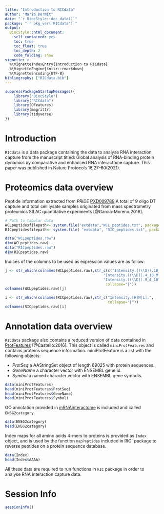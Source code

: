 ```yaml
---
title: "Introduction to RICdata"
author: "Maria Dermit"
date: "`r BiocStyle::doc_date()`"
package: "`r pkg_ver('RICdata')`"
output: 
  BiocStyle::html_document:
    self_contained: yes
    toc: true
    toc_float: true
    toc_depth: 2
    code_folding: show
vignette: >
  %\VignetteIndexEntry{Introduction to RICdata}
  %\VignetteEngine{knitr::rmarkdown}
  %\VignetteEncoding{UTF-8} 
bibliography: ["RICdata.bib"]
---
```


```r
suppressPackageStartupMessages({
    library("BiocStyle")
    library("RICdata")
    library(QFeatures)
    library(magrittr)
    library(tidyverse)
})
```

# Introduction

`RICdata` is a data package containing the data to analyse RNA interaction 
capture from the manuscript titled: Global analysis of RNA-binding protein 
dynamics by comparative and enhanced RNA interactome capture. This paper was 
published in Nature Protocols 16,27–60(2021).

# Proteomics data overview

Peptide information extracted from
_PRIDE_ [PXD009789](https://www.ebi.ac.uk/pride/archive/projects/PXD009789).A 
total of 9 oligo DT capture and total cell lysate samples originated from mass 
spectrometry proteomics SILAC quantitative experiments [@Garcia-Moreno:2019].

```r
# Path to tabular data
WCLpeptidesfilepath<- system.file("extdata","WCL_peptides.txt", package = "RICdata")
RICpeptidesfilepath<- system.file( "extdata", "RIC_peptides.txt", package = "RICdata")

data("WCLpeptides.raw")
dim(WCLpeptides.raw)
data("RICpeptides.raw")
dim(RICpeptides.raw)
```

Indices of the columns to be used as expression values are as follow:
```r
j <- str_which(colnames(WCLpeptides.raw),str_c(c("Intensity.((\\D)).18_M_4",
                                             "Intensity.((\\D)).4_18_M",
                                             "Intensity.((\\D)).M_4_18"),
                                              collapse="|"))
colnames(WCLpeptides.raw)[j]

i <- str_which(colnames(RICpeptides.raw),str_c("Intensity.[H|M|L].",
                                               collapse="|"))
colnames(RICpeptides.raw)[i]
```

# Annotation data overview

`RICdata` package also contains a reduced version of data contained in [ProtFeatures](https://www.huber.embl.de/users/befische/RBDmap/Rpackage/RBDmapHeLa.pdf)
[@Castello:2016]. This object is called `miniProtFeatures` and contains proteins 
sequence information. 
miniProtFeature is a list with the following objects:

- _ProtSeq_  a AAStringSet object of length 69025 with protein sequences.
- _GeneName_ a character vector with ENSEMBL gene id.
- _Symbol_ a named character vector with ENSEMBL gene symbols.

```r
data(miniProtFeatures)
head(miniProtFeatures$ProtSeq)
head(miniProtFeatures$GeneName)
head(miniProtFeatures$Symbol)
```

GO annotation provided in [mRNAinteractome](https://www.huber.embl.de/users/befische/mRNAinteractome/Rpackage/index.html) is included and called `ENSG2category`. 

```r
data(ENSG2category)
head(ENSG2category)
```

Index maps for all amino acids 4-mers to proteins is provided as `Index` object, 
and is used by the function `mapPeptides` included in RIC` package to reverse
peptides on a protein sequence database.

```r
data(Index)
head(Index$AAAA)
```

All these data are required to run functions in `RIC` package in order to
analyse RNA interaction capture data.


# Session Info

```r
sessionInfo()
```

